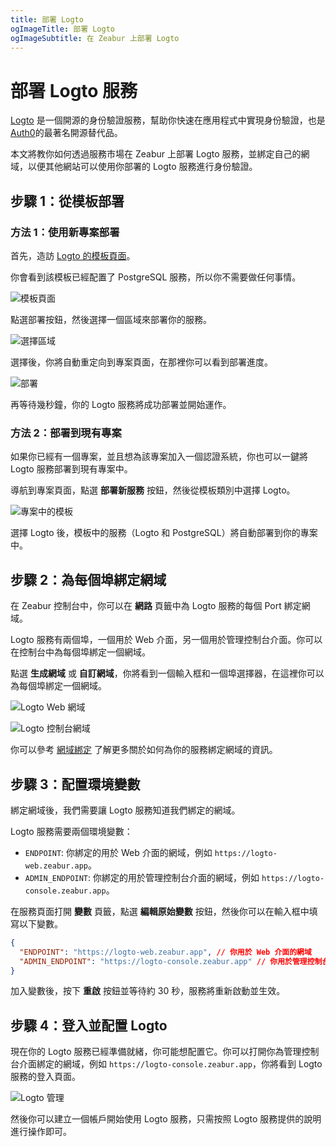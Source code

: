 ```yaml
---
title: 部署 Logto
ogImageTitle: 部署 Logto
ogImageSubtitle: 在 Zeabur 上部署 Logto
---
```


# 部署 Logto 服務

[Logto](https://logto.io/) 是一個開源的身份驗證服務，幫助你快速在應用程式中實現身份驗證，也是[Auth0](https://auth0.com/)的最著名開源替代品。

本文將教你如何透過服務市場在 Zeabur 上部署 Logto 服務，並綁定自己的網域，以便其他網站可以使用你部署的 Logto 服務進行身份驗證。

## 步驟 1：從模板部署

### 方法 1：使用新專案部署

首先，造訪 [Logto 的模板頁面](https://zeabur.com/templates/AV1NZ4)。

你會看到該模板已經配置了 PostgreSQL 服務，所以你不需要做任何事情。

![模板頁面](/marketplace/logto/template.png)

點選部署按鈕，然後選擇一個區域來部署你的服務。

![選擇區域](/marketplace/logto/region.png)

選擇後，你將自動重定向到專案頁面，在那裡你可以看到部署進度。

![部署](/marketplace/logto/deployment.png)

再等待幾秒鐘，你的 Logto 服務將成功部署並開始運作。

### 方法 2：部署到現有專案

如果你已經有一個專案，並且想為該專案加入一個認證系統，你也可以一鍵將 Logto 服務部署到現有專案中。

導航到專案頁面，點選 **部署新服務** 按鈕，然後從模板類別中選擇 Logto。

![專案中的模板](/marketplace/logto/template-in-project.png)

選擇 Logto 後，模板中的服務（Logto 和 PostgreSQL）將自動部署到你的專案中。

## 步驟 2：為每個埠綁定網域

在 Zeabur 控制台中，你可以在 **網路** 頁籤中為 Logto 服務的每個 Port 綁定網域。

Logto 服務有兩個埠，一個用於 Web 介面，另一個用於管理控制台介面。你可以在控制台中為每個埠綁定一個網域。

點選 **生成網域** 或 **自訂網域**，你將看到一個輸入框和一個埠選擇器，在這裡你可以為每個埠綁定一個網域。

![Logto Web 網域](/marketplace/logto/web-domain.png)

![Logto 控制台網域](/marketplace/logto/console-domain.png)

你可以參考 [網域綁定](/deploy/domain-binding) 了解更多關於如何為你的服務綁定網域的資訊。

## 步驟 3：配置環境變數

綁定網域後，我們需要讓 Logto 服務知道我們綁定的網域。

Logto 服務需要兩個環境變數：

- `ENDPOINT`: 你綁定的用於 Web 介面的網域，例如 `https://logto-web.zeabur.app`。
- `ADMIN_ENDPOINT`: 你綁定的用於管理控制台介面的網域，例如 `https://logto-console.zeabur.app`。

在服務頁面打開 **變數** 頁籤，點選 **編輯原始變數** 按鈕，然後你可以在輸入框中填寫以下變數。

```json
{
  "ENDPOINT": "https://logto-web.zeabur.app", // 你用於 Web 介面的網域
  "ADMIN_ENDPOINT": "https://logto-console.zeabur.app" // 你用於管理控制台介面的網域
}
```

加入變數後，按下 **重啟** 按鈕並等待約 30 秒，服務將重新啟動並生效。

## 步驟 4：登入並配置 Logto

現在你的 Logto 服務已經準備就緒，你可能想配置它。你可以打開你為管理控制台介面綁定的網域，例如 `https://logto-console.zeabur.app`，你將看到 Logto 服務的登入頁面。

![Logto 管理](/marketplace/logto/admin.png)

然後你可以建立一個帳戶開始使用 Logto 服務，只需按照 Logto 服務提供的說明進行操作即可。
